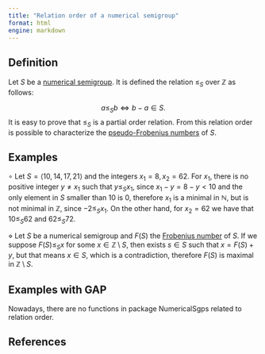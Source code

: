 ```yaml
---
title: "Relation order of a numerical semigroup"
format: html
engine: markdown
---
```


## Definition

Let $S$ be a [numerical semigroup](Numerical-semigroup.qmd). It is defined the relation $\le_S$ over $\mathbb{Z}$ as follows:

$$
a \le_S b \Longleftrightarrow b - a \in S.
$$ It is easy to prove that $\le_S$ is a partial order relation. From this relation order is possible to characterize the [pseudo-Frobenius numbers](Pseudo-Frobenius-number.qmd) of $S$.

## Examples

$\circ$ Let $S = \langle 10, 14, 17, 21 \rangle$ and the integers $x_1 = 8, x_2 = 62$. For $x_1$, there is no positive integer $y \ne x_1$ such that $y \le_S x_1$, since $x_1 - y = 8 - y < 10$ and the only element in $S$ smaller than $10$ is $0$, therefore $x_1$ is a minimal in $\mathbb{N}$, but is not minimal in $\mathbb{Z}$, since $-2 \le_S x_1$. On the other hand, for $x_2 = 62$ we have that $10 \le_S 62$ and $62 \le_S 72$.

$\diamond$ Let $S$ be a numerical semigroup and $F(S)$ the [Frobenius number](Frobenius-number.qmd) of $S$. If we suppose $F(S) \le_S x$ for some $x \in \mathbb{Z} \setminus S$, then exists $s \in S$ such that $x = F(S) + y$, but that means $x \in S$, which is a contradiction, therefore $F(S)$ is maximal in $\mathbb{Z} \setminus S$.

## Examples with GAP

Nowadays, there are no functions in package NumericalSgps related to relation order.

## References
